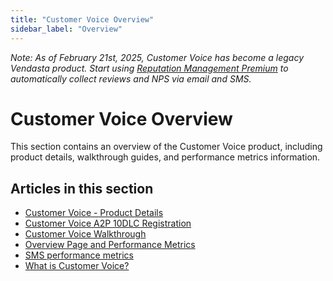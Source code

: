 ```yaml
---
title: "Customer Voice Overview"
sidebar_label: "Overview"
---
```


*Note: As of February 21st, 2025, Customer Voice has become a legacy Vendasta product. Start using [Reputation Management Premium](https://partners.vendasta.com/marketplace/products/RM) to automatically collect reviews and NPS via email and SMS.*

# Customer Voice Overview

This section contains an overview of the Customer Voice product, including product details, walkthrough guides, and performance metrics information.

## Articles in this section

- [Customer Voice - Product Details](./product-details.mdx)
- [Customer Voice A2P 10DLC Registration](./a2p-10dlc-registration.mdx)
- [Customer Voice Walkthrough](./customer-voice-walkthrough.mdx)
- [Overview Page and Performance Metrics](./overview-page-and-performance-metrics.mdx)
- [SMS performance metrics](./sms-performance-metrics.mdx)
- [What is Customer Voice?](./what-is-customer-voice.mdx)